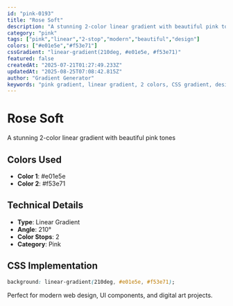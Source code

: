 ```yaml
---
id: "pink-0193"
title: "Rose Soft"
description: "A stunning 2-color linear gradient with beautiful pink tones"
category: "pink"
tags: ["pink","linear","2-stop","modern","beautiful","design"]
colors: ["#e01e5e","#f53e71"]
cssGradient: "linear-gradient(210deg, #e01e5e, #f53e71)"
featured: false
createdAt: "2025-07-21T01:27:49.233Z"
updatedAt: "2025-08-25T07:08:42.815Z"
author: "Gradient Generator"
keywords: "pink gradient, linear gradient, 2 colors, CSS gradient, design, #e01e5e, #f53e71"
---
```


# Rose Soft

A stunning 2-color linear gradient with beautiful pink tones

## Colors Used
- **Color 1**: #e01e5e
- **Color 2**: #f53e71

## Technical Details
- **Type**: Linear Gradient
- **Angle**: 210°
- **Color Stops**: 2
- **Category**: Pink

## CSS Implementation
```css
background: linear-gradient(210deg, #e01e5e, #f53e71);
```

Perfect for modern web design, UI components, and digital art projects.
